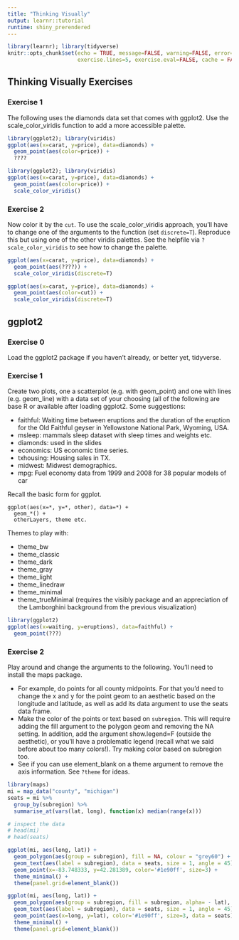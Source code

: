 ```yaml
---
title: "Thinking Visually"
output: learnr::tutorial
runtime: shiny_prerendered
---
```


```r
library(learnr); library(tidyverse)
knitr::opts_chunk$set(echo = TRUE, message=FALSE, warning=FALSE, error=FALSE, comment=NA, R.options=list(width=220),
                      exercise.lines=5, exercise.eval=FALSE, cache = FALSE, out.width='50%')

```

## Thinking Visually Exercises



### Exercise 1

The following uses the <span class="objclass">diamonds</span> data set that comes with <span class="pack">ggplot2</span>.  Use the <span class="func">scale_color_viridis</span> function to add a more accessible palette.

```r
library(ggplot2); library(viridis)
ggplot(aes(x=carat, y=price), data=diamonds) +
  geom_point(aes(color=price)) +
  ????
```

```r
library(ggplot2); library(viridis)
ggplot(aes(x=carat, y=price), data=diamonds) +
  geom_point(aes(color=price)) +
  scale_color_viridis()
```


### Exercise 2

Now color it by the `cut`.  To use the scale_color_viridis approach, you'll have to change one of the arguments to the function (set `discrete=T`).  Reproduce this but using one of the other viridis palettes.  See the helpfile via `?scale_color_viridis` to see how to change the palette.

```r
ggplot(aes(x=carat, y=price), data=diamonds) +
  geom_point(aes(????)) +
  scale_color_viridis(discrete=T)
```



```r
ggplot(aes(x=carat, y=price), data=diamonds) +
  geom_point(aes(color=cut)) +
  scale_color_viridis(discrete=T)
```


## ggplot2


### Exercise 0

Load the <span class="pack">ggplot2</span> package if you haven't already, or better yet, <span class="pack">tidyverse</span>.

### Exercise 1

Create two plots, one a scatterplot (e.g. with <span class="func">geom_point</span>) and one with lines (e.g. <span class="func">geom_line</span>) with a data set of your choosing (all of the following are base R or available after loading <span class="pack">ggplot2</span>.  Some suggestions:

- <span class="objclass">faithful</span>: Waiting time between eruptions and the duration of the eruption for the Old Faithful geyser in Yellowstone National Park, Wyoming, USA.
- <span class="objclass">msleep</span>:  mammals sleep dataset with sleep times and weights etc.
- <span class="objclass">diamonds</span>: used in the slides
- <span class="objclass">economics</span>: US economic time series.
- <span class="objclass">txhousing</span>: Housing sales in TX.
- <span class="objclass">midwest</span>: Midwest demographics.
- <span class="objclass">mpg</span>: Fuel economy data from 1999 and 2008 for 38 popular models of car

Recall the basic form for ggplot.

```
ggplot(aes(x=*, y=*, other), data=*) +
  geom_*() +
  otherLayers, theme etc.
```

Themes to play with:

- <span class="func">theme_bw</span>
- <span class="func">theme_classic</span>
- <span class="func">theme_dark</span>
- <span class="func">theme_gray</span>
- <span class="func">theme_light</span>
- <span class="func">theme_linedraw</span>
- <span class="func">theme_minimal</span>
- <span class="func">theme_trueMinimal</span> (requires the visibly package and an appreciation of the Lamborghini background from the previous visualization)

```r
library(ggplot2)
ggplot(aes(x=waiting, y=eruptions), data=faithful) +
  geom_point(???)
```


### Exercise 2

Play around and change the arguments to the following. You'll need to install the <span class="pack">maps</span> package. 

- For example, do points for all county midpoints. For that you'd need to change the x and y for the point geom to an aesthetic based on the longitude and latitude, as well as add its data argument to use the <span class="objclass">seats</span> data frame. 
- Make the color of the points or text based on `subregion`. This will require adding the fill argument to the polygon geom and removing the NA setting. In addition, add the argument show.legend=F (outside the aesthetic), or you'll have a problematic legend (recall what we said before about too many colors!).  Try making color based on subregion too.
- See if you can use <span class="func">element_blank</span> on a theme argument to remove the axis information.  See `?theme` for ideas.

```r
library(maps)
mi = map_data("county", "michigan")
seats = mi %>% 
  group_by(subregion) %>% 
  summarise_at(vars(lat, long), function(x) median(range(x)))

# inspect the data
# head(mi)
# head(seats)

ggplot(mi, aes(long, lat)) +
  geom_polygon(aes(group = subregion), fill = NA, colour = "grey60") +
  geom_text(aes(label = subregion), data = seats, size = 1, angle = 45) +
  geom_point(x=-83.748333, y=42.281389, color='#1e90ff', size=3) +
  theme_minimal() +
  theme(panel.grid=element_blank())
```



```r
ggplot(mi, aes(long, lat)) +
  geom_polygon(aes(group = subregion, fill = subregion, alpha= - lat), colour = "grey60", show.legend = F) +
  geom_text(aes(label = subregion), data = seats, size = 1, angle = 45) +
  geom_point(aes(x=long, y=lat), color='#1e90ff', size=3, data = seats) +
  theme_minimal() +
  theme(panel.grid=element_blank())
```